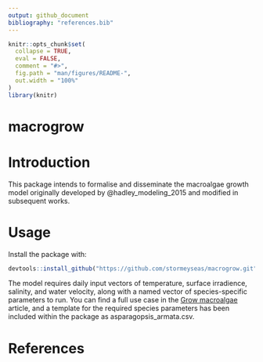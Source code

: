```yaml
---
output: github_document
bibliography: "references.bib"
---
```


<!-- README.md is generated from README.Rmd. Please edit that file -->

```r
knitr::opts_chunk$set(
  collapse = TRUE,
  eval = FALSE,
  comment = "#>",
  fig.path = "man/figures/README-",
  out.width = "100%"
)
library(knitr)
```

# macrogrow

# Introduction

This package intends to formalise and disseminate the macroalgae growth model originally developed by @hadley_modeling_2015 and modified in subsequent works. 

# Usage

Install the package with:

```r
devtools::install_github("https://github.com/stormeyseas/macrogrow.git")
```

The model requires daily input vectors of temperature, surface irradience, salinity, and water velocity, along with a named vector of species-specific parameters to run. You can find a full use case in the [Grow macroalgae](vignettes/grow-macroalgae.Rmd) article, and a template for the required species parameters has been included within the package as asparagopsis_armata.csv. 

<!-- # Updates and changes  -->

# References
